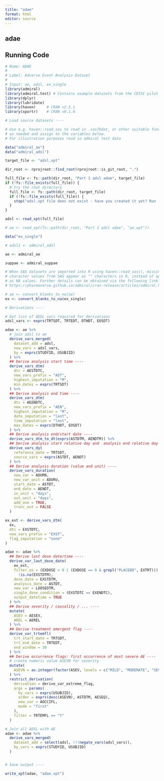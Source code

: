 ```yaml
---
title: "adae"
format: html
editor: source
---
```


## adae

## Running Code

```r
# Name: ADAE
#
# Label: Adverse Event Analysis Dataset
#
# Input: ae, adsl, ex_single
library(admiral)
library(admiral.test) # Contains example datasets from the CDISC pilot project
library(dplyr)
library(lubridate)
library(haven)     # CRAN v2.5.1
library(xportr)    # CRAN v0.1.0

# Load source datasets ----

# Use e.g. haven::read_sas to read in .sas7bdat, or other suitable functions
# as needed and assign to the variables below.
# For illustration purposes read in admiral test data

data("admiral_ae")
data("admiral_adsl")

target_file <- "adsl.xpt"

dir_root <- rprojroot::find_root(rprojroot::is_git_root, ".")

full_file <- fs::path(dir_root, "Part 1 adsl adae", target_file)
if (!fs::file_exists(full_file)) {
  # try the root directory
  full_file <- fs::path(dir_root, target_file)
  if (!fs::file_exists(full_file)) {
    stop("adsl.xpt file does not exist - have you created it yet? Run 'creating-adsl.R'")
  }
}

adsl <- read_xpt(full_file)

# ae <- read_xpt(fs::path(dir_root, "Part 1 adsl adae", "ae.xpt"))

data("ex_single")

# adsl1 <- admiral_adsl

ae <- admiral_ae

suppae <- admiral_suppae

# When SAS datasets are imported into R using haven::read_sas(), missing
# character values from SAS appear as "" characters in R, instead of appearing
# as NA values. Further details can be obtained via the following link:
# https://pharmaverse.github.io/admiral/cran-release/articles/admiral.html#handling-of-missing-values # nolint

# ae <- convert_blanks_to_na(ae)
ex <- convert_blanks_to_na(ex_single)
```

```r
# Derivations ----

# Get list of ADSL vars required for derivations
adsl_vars <- exprs(TRTSDT, TRTEDT, DTHDT, EOSDT)

adae <- ae %>%
  # join adsl to ae
  derive_vars_merged(
    dataset_add = adsl,
    new_vars = adsl_vars,
    by = exprs(STUDYID, USUBJID)
  ) %>%
  ## Derive analysis start time ----
  derive_vars_dtm(
    dtc = AESTDTC,
    new_vars_prefix = "AST",
    highest_imputation = "M",
    min_dates = exprs(TRTSDT)
  ) %>%
  ## Derive analysis end time ----
  derive_vars_dtm(
    dtc = AEENDTC,
    new_vars_prefix = "AEN",
    highest_imputation = "M",
    date_imputation = "last",
    time_imputation = "last",
    max_dates = exprs(DTHDT, EOSDT)
  ) %>%
  ## Derive analysis end/start date ----
  derive_vars_dtm_to_dt(exprs(ASTDTM, AENDTM)) %>%
  ## Derive analysis start relative day and  analysis end relative day ----
  derive_vars_dy(
    reference_date = TRTSDT,
    source_vars = exprs(ASTDT, AENDT)
  ) %>%
  ## Derive analysis duration (value and unit) ----
  derive_vars_duration(
    new_var = ADURN,
    new_var_unit = ADURU,
    start_date = ASTDT,
    end_date = AENDT,
    in_unit = "days",
    out_unit = "days",
    add_one = TRUE,
    trunc_out = FALSE
  )

```

```r

ex_ext <- derive_vars_dtm(
  ex,
  dtc = EXSTDTC,
  new_vars_prefix = "EXST",
  flag_imputation = "none"
)

adae <- adae %>%
  ## Derive last dose date/time ----
  derive_var_last_dose_date(
    ex_ext,
    filter_ex = (EXDOSE > 0 | (EXDOSE == 0 & grepl("PLACEBO", EXTRT))) &
      !is.na(EXSTDTM),
    dose_date = EXSTDTM,
    analysis_date = ASTDT,
    new_var = LDOSEDTM,
    single_dose_condition = (EXSTDTC == EXENDTC),
    output_datetime = TRUE
  ) %>%
  ## Derive severity / causality / ... ----
  mutate(
    ASEV = AESEV,
    AREL = AEREL
  ) %>%
  ## Derive treatment emergent flag ----
  derive_var_trtemfl(
    trt_start_date = TRTSDT,
    trt_end_date = TRTEDT,
    end_window = 30
  ) %>%
  ## Derive occurrence flags: first occurrence of most severe AE ----
  # create numeric value ASEVN for severity
  mutate(
    ASEVN = as.integer(factor(ASEV, levels = c("MILD", "MODERATE", "SEVERE", "DEATH THREATENING")))
  ) %>%
  restrict_derivation(
    derivation = derive_var_extreme_flag,
    args = params(
      by_vars = exprs(USUBJID),
      order = exprs(desc(ASEVN), ASTDTM, AESEQ),
      new_var = AOCCIFL,
      mode = "first"
    ),
    filter = TRTEMFL == "Y"
  )
```

```r
# Join all ADSL with AE
adae <- adae %>%
  derive_vars_merged(
    dataset_add = select(adsl, !!!negate_vars(adsl_vars)),
    by_vars = exprs(STUDYID, USUBJID)
  )


# Save output ----

write_xpt(adae, "adae.xpt")
```
